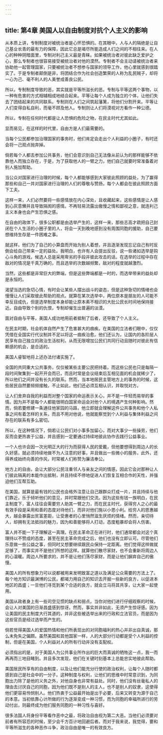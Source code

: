 ```yaml
---
---
---
```

title: 第4章 美国人以自由制度对抗个人主义的影响
---

从本质上讲，专制制度对被统治者是心怀恐惧的。在其眼中，人与人的隔绝是让自己基业长青的最有力的保障，因此它总是竭尽所能造成人们之间的不相往来。在人心的种种阴暗面里，专制对利己主义最是青睐。如果被统治者对彼此缺乏爱护之心，那么专制者也很容易接受被统治者对他的漠然。专制者不会主动请被统治者来协助他一起管理国家，只要被统治者不想参与国家的领导工作，他心里就感到很踏实了。于是专制者颠倒是非，将团结合作为社会创造繁荣的人称为乱民贼子，却将一心为己、毫不利人的人美誉成善良公民。

所以，专制制度导致的恶，其实就是平等所滋长的恶。专制与平等这两个事物，以一种有危害的方式相辅相成地结合起来。平等让每个人成为独立的个体，让他们失去了团结起来的共同联系。专制则在人们之间筑起藩篱，将他们分割开来。平等让人们变得自私自利，而毫不顾及他人。专制则让人们将漠视对方看作一种公德。

所以，专制在任何时代都是让人恐惧的危险之物，在民主时代尤其如此。

显而易见，在这样的时代里，自由方是人们最需要的。

当每个公民都参加治理国家的事务时，他们肯定会走出个人利益的小圈子，有时还会将一己观点抛弃掉。

倘若每个人都去参加公共事务，他们会意识到自己无法像从前认为的那样能够不依靠他人而独立存在，于是，为了获取他人的一臂之力，他们自己就要时常准备着对别人施加帮助。

当公众对国家进行治理的时候，每个人都能够感到大家彼此照顾的益处，为了赢得那些和自己一并对国家进行治理的人们的尊敬与赞扬，每个人都会在彼此照顾方面下工夫。

这样一来，人们必然要将一些感情放在内心深处，且收藏起来，这些感情是让人感到心灰意懒并且导致隔阂的感情。不再轻易流露出傲慢之情和鄙视之意，就连利己主义本身也会产生恐惧之感。

在自由的政体下，很多公职都是由选举产生的，这样一来，那些志高才疏把自己封闭在个人生活的小圈子里的人，将会一天到晚地感到没有周围同胞的援助，自己要想维持生存是一件困难之事。

就这样，他们为了自己的小算盘而开始为别人着想，并且逐渐发现忘记自己有时反倒会给自己带来一定的益处。我明白，也许有人会提出反驳，说一些诸如选举是钩心斗角的游戏，候选人总是采用卑劣的手段并彼此攻击的话。在选举的过程中存在敌对的情况是千真万确的，而且选举的次数越频繁，敌对的程度就越激烈。

当然，这些都是非常巨大的弊端，但是这些弊端都是一时的，而选举带来的益处却是永恒的。

渴望当选的急切心情，有时会让某些人摆出战斗的姿态，但是这种急切的情绪也会慢慢让人们采取彼此帮助的观点。就算在某次选举中，两位原本是朋友的人可能不幸反目成仇，但是选举制度本身却能让原本素不相识的大批公民长时间地保持接近。自由导致个别的仇恨，专制却催生出普遍的淡漠。

面对自由与平等，美国人成功地用前者抵制了后者，还导致了个人主义。

在民主时期，社会机体自然产生了危害甚大的痼疾。在美国的立法者们眼中，仅仅凭借在全国实行代议制并不足以将这一痼疾治愈。他们还认为，让国内的各阶层人民享有自己独立的政治生活权利，从而无限增加公民们共同行动且随时对彼此有信赖感的机会，是合适的。

美国人睿智地将上述办法付诸实施了。

全国的共同重大公共事务，仅仅被某些主要公民把持着。而这些公民也只是每隔一段时间聚集到一起开开会而已，而且时常是会议结束后互相见面的机会就稀少了，所以他们之间并没有长久的联系。然而，当本地居民主管地方上的事务的时候，这些居民自然要频频接触，不止如此，他们还必须互相认识，并取悦对方。

让人们舍弃自我的利益而对整个国家的命运表示关心，并不是一件轻而易举的事情。因为并不是每个人都能很明白国家命运会对他个人的境遇产生何种影响。然而，倘若要修建一条通往他家园的马路，他立即就会理解这件公共事务和他个人私事之间有着怎样的关系，而且不用对他说，他就能察觉到个人利益与集体利益之间存在的联系有多么密切。

所以，在这种情况下，倘若让公民们对小事多加留心，而对大事少一些操劳，他们反而会更热衷于公益，并且感到一定要通过持续地彼此协作去践行公益事业。

一个人也许会因一次光明正大的行为而获得人民的爱戴，但他要想得到周边人的长久好感，就必须持续地做不为人注意的好事，并且做出一些微小的服务，此外，还得养成始终向善的作风，时常被人们称赞为廉洁奉公。

地方上的自由，会让大部分公民注重邻人与亲友之间的情感，因此它会对那种让人们彼此隔离的本能作出抵制，并且持续不停地促进人们恢复互相合作的天性，并强迫他们互帮互助。

在美国，就算是最有钱的公民也会格外注意让自己跟群众打成一片，并且持续与他们靠近，乐于倾听他们的意见，并时常跟他们交流。因为这些有钱一族明白，在民主制度下，富人往往会需要穷人助其一臂之力，而在民主时代，获得穷人之心的最有效手段是采用和善的态度对待他们，而非对他们施以小恩小利。给穷人的恩惠越大，越会暴露出贫富差距，让受惠者的心里悄然滋生厌烦的情绪。然而，亲切待人，却拥有无法抵挡的魅力，因为和善能够将人打动，态度粗暴却会将人伤害。

富人并不能一下子理解这一真理。在民主革命正在进行时，他们通常都会对这个真理持以不赞成的态度，甚至在民主革命完成之后，他们也没有立即认可。尽管他们乐意做一些公益之事，但同时又想要继续跟民众保持一定距离。他们觉得这样做就足够了，而事实并不是他们所想的这样。就算他们散尽家财，也不会重新将周边人的心温暖。周边人所要求的，并不是让他们荡尽家财，而是让他们摒弃自己的傲慢。

美国人的所有想象力可以说都被用来发明致富之道以及满足公众需要的方法上了。每个地方知识最渊博的公民，都竭力用自己的知识去开掘一些新的良方，以促进本地区的昌盛；一旦他们寻觅到某个合适的良方，就会立马将其共享，让大家一起使用。

美国从政者身上有一些司空见惯的缺点和弱点。当你对他们进行仔细观察的时候，会让人对美国的日渐昌盛感到惊讶。然而，事实并非如此，无须产生惊讶感。因为让美国的民主制度大行其道的，并非这些被选举出来的行政和立法官员，而是因为这些官员是经过选举而产生的。

倘若觉得美国人的爱国热情和他们所表现出的对同胞福利的热心并非出自真诚，那么未免失之偏颇。虽然美国和其他国家一样，人的大部分行动都是受个人利益的控制，但是在美国，个人利益对人的所有行动并没有支配权。

必须指出的是，对于美国人为公共事业所作出的巨大而真诚的牺牲这一点，我一而再再而三地目睹到。并且多次发现，他们在关键时刻基本上总能忠实地彼此帮助。

美国居民所享有的自由制度，以及让他们能充分行使的政治权利，让每个人随时都感到自己是社会中的一分子。这种制度与权利，让他们的思维中时常意识到，为同胞出力除了是他的义务之外，对他自身也非常有益处。同时，他们没有丝毫私人的理由去讨厌自己的同胞，因为他们既不是别人的主人，也不是别人的奴隶，这使得他们更容易怜悯别人。他们热衷于公益最开始是出于必要，后来又转变为源于自己的本意。当初依靠心计所做的行为逐渐变成一种习惯，而为同胞的幸福所进行的劳动付出，则最终成为他们服务同胞的一种习性与喜好。

很多法国人将身份平等看作恶中之最，将政治自由视为第二大恶。当他们必须要对前者有所容忍的时候，至少会千方百计地回避后者。而对于我来说，我觉得，要和平等所滋生的各种恶作斗争，政治自由是唯一的有效良方。